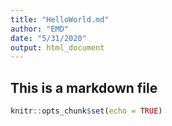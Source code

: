 ```yaml
---
title: "HelloWorld.md"
author: "EMD"
date: "5/31/2020"
output: html_document
---
```

## This is a markdown file

```r
knitr::opts_chunk$set(echo = TRUE)
```

